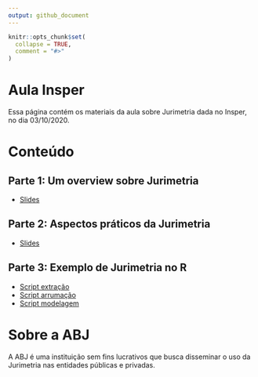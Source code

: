 ```yaml
---
output: github_document
---
```


<!-- README.md is generated from README.Rmd. Please edit that file -->

```r
knitr::opts_chunk$set(
  collapse = TRUE,
  comment = "#>"
)
```

# Aula Insper

Essa página contém os materiais da aula sobre Jurimetria dada no Insper, no dia 03/10/2020.

# Conteúdo

## Parte 1: Um overview sobre Jurimetria
    
- [Slides](https://abjur.github.io/202010-insper/slides/01-teorico.html)

## Parte 2: Aspectos práticos da Jurimetria
    
- [Slides](https://abjur.github.io/202010-insper/slides/02-pratico.html)

## Parte 3: Exemplo de Jurimetria no R

- [Script extração](https://abjur.github.io/202010-insper/scripts/01-extracao.R)
- [Script arrumação](https://abjur.github.io/202010-insper/scripts/02-arrumacao.R)
- [Script modelagem](https://abjur.github.io/202010-insper/scripts/03-modelagem.R)

# Sobre a ABJ

A ABJ é uma instituição sem fins lucrativos que busca disseminar o uso da Jurimetria nas entidades públicas e privadas.


